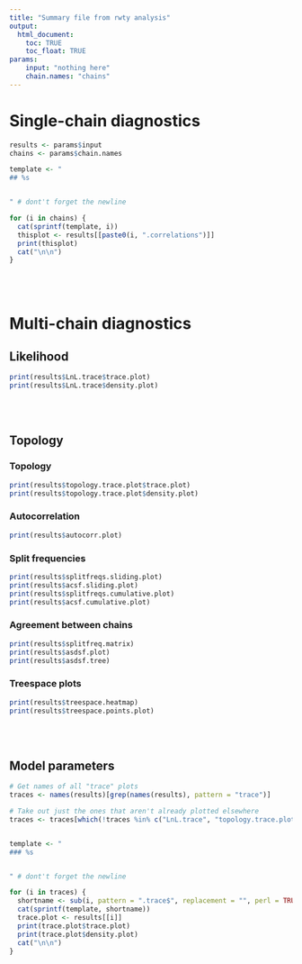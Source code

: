 ```yaml
---
title: "Summary file from rwty analysis"
output:
  html_document:
    toc: TRUE
    toc_float: TRUE
params:
    input: "nothing here"
    chain.names: "chains"
---
```



# Single-chain diagnostics

```r
results <- params$input
chains <- params$chain.names

template <- "
## %s


" # dont't forget the newline

for (i in chains) {
  cat(sprintf(template, i))
  thisplot <- results[[paste0(i, ".correlations")]]
  print(thisplot)
  cat("\n\n")
}

```

<br>
<br>

# Multi-chain diagnostics

## Likelihood
```r
print(results$LnL.trace$trace.plot)
print(results$LnL.trace$density.plot)
```

<br>
<br>

## Topology

### Topology
```r
print(results$topology.trace.plot$trace.plot)
print(results$topology.trace.plot$density.plot)
```

### Autocorrelation
```r
print(results$autocorr.plot)
```

### Split frequencies
```r
print(results$splitfreqs.sliding.plot)
print(results$acsf.sliding.plot)
print(results$splitfreqs.cumulative.plot)
print(results$acsf.cumulative.plot)
```

### Agreement between chains
```r
print(results$splitfreq.matrix)
print(results$asdsf.plot)
print(results$asdsf.tree)
```

### Treespace plots
```r
print(results$treespace.heatmap)
print(results$treespace.points.plot)
```

<br>
<br>

## Model parameters
```r
# Get names of all "trace" plots
traces <- names(results)[grep(names(results), pattern = "trace")]

# Take out just the ones that aren't already plotted elsewhere
traces <- traces[which(!traces %in% c("LnL.trace", "topology.trace.plot"))]


template <- "
### %s


" # dont't forget the newline

for (i in traces) {
  shortname <- sub(i, pattern = ".trace$", replacement = "", perl = TRUE)
  cat(sprintf(template, shortname))
  trace.plot <- results[[i]]
  print(trace.plot$trace.plot)
  print(trace.plot$density.plot)
  cat("\n\n")
}



```

